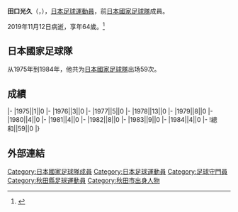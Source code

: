 {{expand Japanese|time=2019-01-15T11:59:27+00:00}}
{{Infobox football biography
|name=田口光久
|image=
|fullname=田口光久
|birth_date={{Birth date|1955|2|14}}
|death_date = {{death date and age|2019|11|12|1955|2|14}}
|cityofbirth=[[秋田縣|秋田縣]][[秋田市|秋田市]]
|countryofbirth=[[日本|日本]]
|countryofdeath=[[日本|日本]]
|cityofdeath=[[東京都|東京都]]
|height=1.78 m
|position=[[守門員_(足球)|守門員]]
|currentclub=
|years=1973-1984
|clubs=[[浦和紅鑽|三菱重工]]
|caps(goals)=
|nationalyears=1975-1984
|nationalteam=[[日本國家足球隊|日本]]
|nationalcaps(goals)=59 (0)
}}
'''田口光久'''（{{Jpn|j=田口 光久|kn=たぐち みつひさ|rm=Taguchi Mitsuhisa}}，{{Bd|1955年|2月14日|2019年|11月12日|catIdx=Taguchi}}），[[日本|日本]][[足球|足球]][[運動員|運動員]]，前[[日本國家足球隊|日本國家足球隊]]成員。

2019年11月12日病逝，享年64歲。<ref>{{cite web|url=https://www.nikkansports.com/soccer/japan/news/201911120001069.html|title=元代表ＧＫ田口光久さんが死去　「生ダラ」でも人気|accessdate=2019-11-12|date=2019-11-12|publisher=日刊體育|archive-date=2019-11-12|archive-url=https://web.archive.org/web/20191112130441/https://www.nikkansports.com/soccer/japan/news/201911120001069.html|dead-url=no}}</ref>

==日本國家足球隊==
从1975年到1984年，他共为[[日本國家足球隊|日本國家足球隊]]出场59次。

==成績==
{{Football player national team statistics|JPN}}
|-
|1975||1||0
|-
|1976||3||0
|-
|1977||5||0
|-
|1978||13||0
|-
|1979||8||0
|-
|1980||4||0
|-
|1981||4||0
|-
|1982||8||0
|-
|1983||9||0
|-
|1984||4||0
|-
!總和||59||0
|}

==外部連結==
{{Reflist}}

[[Category:日本國家足球隊成員|Category:日本國家足球隊成員]]
[[Category:日本足球運動員|Category:日本足球運動員]]
[[Category:足球守門員|Category:足球守門員]]
[[Category:秋田縣足球運動員|Category:秋田縣足球運動員]]
[[Category:秋田市出身人物|Category:秋田市出身人物]]
{{Japan-sport-bio-stub}}
{{Soccer-player-stub}}